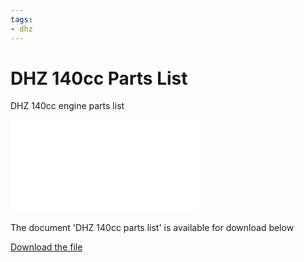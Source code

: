 ```yaml
---
tags:
- dhz
---
```



# DHZ 140cc Parts List

DHZ 140cc engine parts list

<div style={{ position: 'relative', paddingBottom: '141.4%', height: 0, overflow: 'hidden', maxWidth: '100%', background: '#f0f0f0' }}>
  <iframe
    src="/file/DHZ140parts.pdf#toolbar=0&navpanes=0&scrollbar=0"
    style={{ position: 'absolute', top: 0, left: 0, width: '100%', height: '100%' }}
    frameBorder="0"
    scrolling="no">
  </iframe>
</div>

The document 'DHZ 140cc parts list' is available for download below

[Download the file](../../../static/file/DHZ140parts.pdf)
